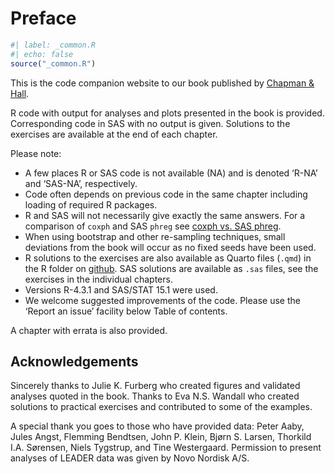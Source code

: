 # Preface {.unnumbered}

```r
#| label: _common.R
#| echo: false
source("_common.R")
```

This is the code companion website to our book published by [Chapman & Hall](https://doi.org/10.1201/9780429029684 "see the book at the publisher"){target="_blank"}.

R code with output for analyses and plots presented in the book is provided. Corresponding code in SAS with no output is given. Solutions to the exercises are available at the end of each chapter.

Please note:

-   A few places R or SAS code is not available (NA) and is denoted 'R-NA' and 'SAS-NA', respectively.
-   Code often depends on previous code in the same chapter including loading of required R packages.
-   R and SAS will not necessarily give exactly the same answers. For a comparison of `coxph` and SAS `phreg` see [coxph vs. SAS phreg](https://github.com/therneau/survival/blob/master/vignette2/sas.pdf){target="_blank"}.
-   When using bootstrap and other re-sampling techniques, small deviations from the book will occur as no fixed seeds have been used.
-   R solutions to the exercises are also available as Quarto files (`.qmd`) in the R folder on [github](https://github.com/multi-state-book/companion){target="_blank"}. SAS solutions are  available as `.sas` files, see the exercises in the individual chapters.
-   Versions R-4.3.1 and SAS/STAT 15.1 were used.
-   We welcome suggested improvements of the code. Please use the 'Report an issue' facility below Table of contents.

A chapter with errata is also provided.

## Acknowledgements {.unnumbered}

Sincerely thanks to Julie K. Furberg who created figures and validated analyses quoted in the book. Thanks to Eva N.S. Wandall who created solutions to practical exercises and contributed to some of the examples.

A special thank you goes to those who have provided data: Peter Aaby, Jules Angst, Flemming Bendtsen, John P. Klein, Bjørn S. Larsen, Thorkild I.A. Sørensen, Niels Tygstrup, and Tine Westergaard. Permission to present analyses of LEADER data was given by Novo Nordisk A/S.
